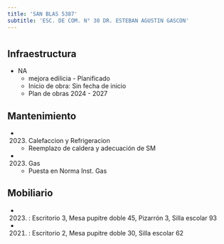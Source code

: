 ```yaml
---
title: 'SAN BLAS 5387'
subtitle: 'ESC. DE COM. N° 30 DR. ESTEBAN AGUSTIN GASCON'
---
```


#
## Infraestructura

* NA 
    + mejora edilicia - Planificado 
    + Inicio de obra: Sin fecha de inicio 
    + Plan de obras 2024 - 2027 






## Mantenimiento

*  (2023) Calefaccion y Refrigeracion 
    + Reemplazo de caldera y adecuación de SM

*  (2023) Gas 
    + Puesta en Norma Inst. Gas





## Mobiliario

*  (2023) : Escritorio 3, Mesa pupitre doble 45, Pizarrón 3, Silla escolar 93 

*  (2021) : Escritorio 2, Mesa pupitre doble 30, Silla escolar 62 



